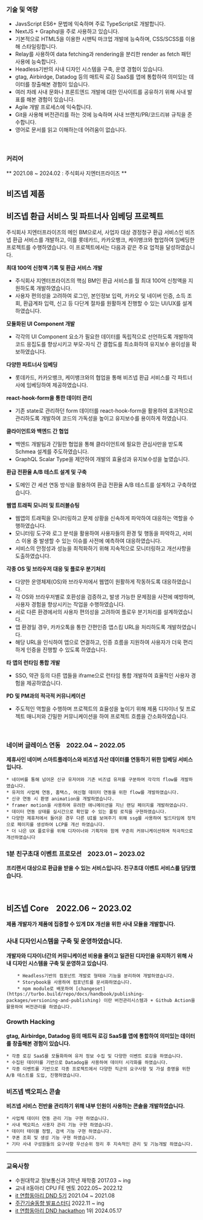 ### 기술 및 역량

  * JavsScript ES6+ 문법에 익숙하며 주로 TypeScript로 개발합니다.
  * NextJS + Graphql을 주로 사용하고 있습니다.
  * 기본적으로 HTML5을 이용한 시맨틱 마크업 개발에 능숙하며, CSS/SCSS를 이용해 스타일링합니다.
  * Relay를 사용하여 data fetching과 rendering을 분리한 render as fetch 패턴 사용에 능숙합니다.
  * Headless기반의 사내 디자인 시스템을 구축, 운영 경험이 있습니다.
  * gtag, Airbirdge, Datadog 등의 매트릭 로깅 SaaS를 앱에 통합하여 의미있는 데이터를 창출해본 경험이 있습니다.
  * 여러 차례 사내 문화나 프론트엔드 개발에 대한 인사이트를 공유하기 위해 사내 발표를 해본 경험이 있습니다.
  * Agile 개발 프로세스에 익숙합니다.
  * Git을 사용해 버전관리를 하는 것에 능숙하며 사내 브랜치/PR/코드리뷰 규칙을 준수합니다.
  * 영어로 문서를 읽고 이해하는데 어려움이 없습니다.

<br/>

### 커리어

** 2021.08 ~ 2024.02 : 주식회사 지엔터프라이즈 **

## 비즈넵 제품


## 비즈넵 환급 서비스 및 파트너사 임베딩 프로젝트

주식회사 지엔터프라이즈의 메인 BM으로서, 사업자 대상 경정청구 환급 서비스인 비즈넵 환급 서비스를 개발하고, 이를 롯데카드, 카카오뱅크, 케이뱅크와 협업하여 임베딩한 프로젝트를 수행하였습니다. 이 프로젝트에서는 다음과 같은 주요 업적을 달성하였습니다.

 **최대 100억 신청액 기록 및 환급 서비스 개발**
- 주식회사 지엔터프라이즈의 핵심 BM인 환급 서비스를 월 최대 100억 신청액을 지원하도록 개발하였습니다.
- 사용자 편의성을 고려하여 로그인, 본인정보 입력, 카카오 및 네이버 인증, 소득 조회, 환급계좌 입력, 신고 등 다단계 절차를 원활하게 진행할 수 있는 UI/UX를 설계하였습니다.


 **모듈화된 UI Component 개발**
- 각각의 UI Component 요소가 필요한 데이터를 독립적으로 선언하도록 개발하여 코드 응집도를 향상시키고 부모-자식 간 결합도를 최소화하여 유지보수 용이성을 확보하였습니다.


 **다양한 파트너사 임베딩**
- 롯데카드, 카카오뱅크, 케이뱅크와의 협업을 통해 비즈넵 환급 서비스를 각 파트너사에 임베딩하여 제공하였습니다.


 **react-hook-form을 통한 데이터 관리**
- 기존 state로 관리하던 form 데이터를 react-hook-form을 활용하여 효과적으로 관리하도록 개발하여 코드의 가독성을 높이고 유지보수를 용이하게 하였습니다.


 **클라이언트와 백엔드 간 협업**
- 백엔드 개발팀과 긴밀한 협업을 통해 클라이언트에 필요한 관심사만을 받도록 Schmea 설계를 주도하였습니다.
- GraphQL Scalar Type을 제안하여 개발의 효율성과 유지보수성을 높였습니다.


 **환급 전환율 A/B 테스트 설계 및 구축**
- 도메인 간 세션 연동 방식을 활용하여 환급 전환율 A/B 테스트를 설계하고 구축하였습니다.

 **웹앱 트래픽 모니터 및 트러블슈팅**
- 웹앱의 트래픽을 모니터링하고 문제 상황을 신속하게 파악하여 대응하는 역할을 수행하였습니다.
- 모니터링 도구와 로그 분석을 활용하여 사용자들의 환경 및 행동을 파악하고, 서비스 이용 중 발생할 수 있는 이슈를 사전에 예측하여 대응하였습니다.
- 서비스의 안정성과 성능을 최적화하기 위해 지속적으로 모니터링하고 개선사항을 도출하였습니다.


 **각종 OS 및 브라우저 대응 및 플로우 분기처리**
- 다양한 운영체제(OS)와 브라우저에서 웹앱이 원활하게 작동하도록 대응하였습니다.
- 각 OS와 브라우저별로 호환성을 검증하고, 발생 가능한 문제점을 사전에 예방하며, 사용자 경험을 향상시키는 작업을 수행하였습니다.
- 서로 다른 환경에서의 사용자 편의성을 고려하여 플로우 분기처리를 설계하였습니다.
- 앱 환경일 경우, 카카오톡을 통한 간편인증 앱스킴 URL을 처리하도록 개발하였습니다.
- 해당 URL을 인식하여 앱으로 연결하고, 인증 흐름을 지원하여 사용자가 더욱 편리하게 인증을 진행할 수 있도록 하였습니다.


 **타 앱의 런타임 통합 개발**
- SSO, 약관 등의 다른 앱들을 iframe으로 런타임 통합 개발하여 효율적인 사용자 경험을 제공하였습니다.


 **PD 및 PM과의 적극적 커뮤니케이션**
- 주도적인 역할을 수행하며 프로젝트의 효율성을 높이기 위해 제품 디자이너 및 프로젝트 매니저와 긴밀한 커뮤니케이션을 하여 프로젝트 흐름을 간소화하였습니다.

<br/>

### 네이버 글레이스 연동 &nbsp;&nbsp;&nbsp;<span className="inline-block sm:block sm:mt-3 nx-text-sm text-gray-600 dark:text-white">2022.04 ~ 2022.05</span>
**제휴사인 네이버 스마트플레이스와 비즈넵 자산 데이터를 연동하기 위한 임베딩 서비스입니다.**

    * 네이버를 통해 넘어온 신규 유저어와 기존 비즈넵 유저를 구분하여 각각의 flow를 개발하였습니다.
    * 유저의 사업체 연동, 홈택스, 여신협 데이터 연동을 위한 flow를 개발하였습니다.
    * 신규 연동 시 환영 animation을 개발하였습니다.
    * framer motion을 사용하여 유려한 애니메이션을 지닌 랜딩 페이지를 개발하였습니다.
    * 데이터 연동 상태를 실시간으로 확인할 수 있는 폴링 로직을 구현하였습니다.
    * 다양한 제휴처에서 들어온 경우 다른 UI를 보여주기 위해 ssg를 사용하여 빌드타임에 정적으로 페이지를 생성하여 LCP를 개선 하였습니다.
    * 더 나은 UX 플로우를 위해 디자이너와 기획자와 함께 꾸준히 커뮤니케이션하며 적극적으로 개선하였습니다

### 1분 친구초대 이벤트 프로모션 &nbsp;&nbsp;&nbsp;<span className="inline-block sm:block nx-text-sm sm:mt-3 text-gray-600 dark:text-white">2023.01 ~ 2023.02</span>
**프리랜서 대상으로 환급을 받을 수 있는 서비스입니다. 친구초대 이벤트 서비스를 담당했습니다.**

<br/>

## 비즈넵 Core &nbsp;&nbsp;&nbsp;<span className="inline-block sm:block nx-text-sm sm:mt-3 text-gray-600 dark:text-white">2022.06 ~ 2023.02</span>
**제품 개발자가 제품에 집중할 수 있게 DX 개선을 위한 사내 모듈을 개발합니다.**

 ### 사내 디자인시스템을 구축 및 운영하였습니다.
 **개발자와 디자이너간의 커뮤니케이션 비용을 줄이고 일관된 디자인을 유지하기 위해 사내 디자인 시스템을 구축 및 운영하고 있습니다.**

        * Headless기반의 컴포넌트 개발로 형태와 기능을 분리하여 개발하였습니다.
        * Storybook을 사용하여 컴포넌트를 문서화하였습니다.
        * npm module로 배포하여 [changeset](https://turbo.build/repo/docs/handbook/publishing-packages/versioning-and-publishing) 이란 버전관리시스템과 + Github Action을 활용하여 버전관리를 하였습니다.

### Growth Hacking
**gtag, Airbirdge, Datadog 등의 매트릭 로깅 SaaS를 앱에 통합하여 의미있는 데이터를 창출해본 경험이 있습니다.**

    * 각종 로깅 SaaS를 모듈화하여 유저 정보 수집 및 다양한 이벤트 로깅을 하였습니다.
    * 수집된 데이터를 기반으로 Datadog을 사용하여 데이터 시각화를 하였습니다.
    * 각종 이벤트를 기반으로 각종 프로젝트에서 다양한 직군의 요구사항 및 가설 증명을 위한 A/B 테스트를 도입, 진행하였습니다.


### 비즈넵 백오피스 콘솔
**비즈넵 서비스 전반을 관리하기 위해 내부 인원이 사용하는 콘솔을 개발하였습니다.**

    * 사업체 데이터 연동 관리 기능 구현 하였습니다.
    * 사내 백오피스 사용자 관리 기능 구현 하였습니다.
    * 데이터 테이블 정렬, 검색 기능 구현 하였습니다.
    * 쿠폰 조회 및 생성 기능 구현 하였습니다.
    * 기타 사내 구성원들의 요구사항 우선순위 정리 후 지속적인 관리 및 기능개발 하였습니다.

--------------------------
### 교육사항

* 수원대학교 정보통신과 3학년 재학중 2017.03 ~ ing
* 교내 it동아리 CPU FE 멘토 2022.05~ 2022.12
* [it 연합동아리 DND 5기](https://www.dnd.ac/) 2021.04 ~ 2021.08
* [주간기술동향 발표스터디](https://www.notion.so/f10ffc48ee02465593406f349fae1831?v=045095be421b4e17983bfd1abdfdcf70) 2022.11 ~ ing
* [it 연합동아리 DND hackathon](https://www.dnd.ac/) 1위 2024.05.17
